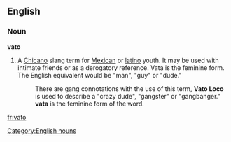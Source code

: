==English==
===Noun===
'''vato'''
#{{slang}} A [[w:Chicano|Chicano]] slang term for [[Mexican]] or [[latino]] youth.  It may be used with intimate friends or as a derogatory reference.  Vata is the feminine form. The English equivalent would be "man", "guy" or "dude." 
#:There are gang connotations with the use of this term, '''Vato Loco''' is used to describe a "crazy dude", "gangster" or "gangbanger."
#:'''vata''' is the feminine form of the word.

[[Category:English nouns]]
[[fr:vato]]
